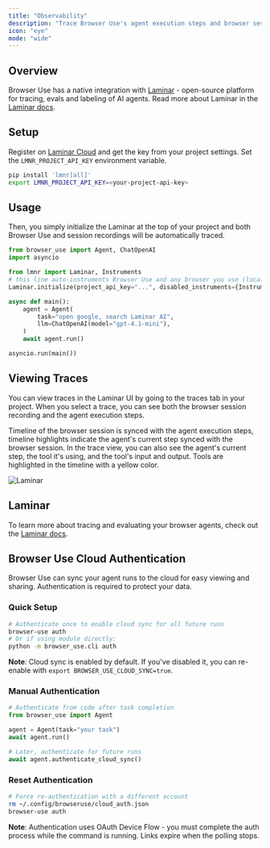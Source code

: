 ---
title: "Observability"
description: "Trace Browser Use's agent execution steps and browser sessions"
icon: "eye"
mode: "wide"
---

## Overview

Browser Use has a native integration with [Laminar](https://lmnr.ai) - open-source platform for tracing, evals and labeling of AI agents.
Read more about Laminar in the [Laminar docs](https://docs.lmnr.ai).

## Setup



Register on [Laminar Cloud](https://lmnr.ai) and get the key from your project settings.
Set the `LMNR_PROJECT_API_KEY` environment variable.
```bash
pip install 'lmnr[all]'
export LMNR_PROJECT_API_KEY=<your-project-api-key>
```

## Usage

Then, you simply initialize the Laminar at the top of your project and both Browser Use and session recordings will be automatically traced.

```python {5-8}
from browser_use import Agent, ChatOpenAI
import asyncio

from lmnr import Laminar, Instruments
# this line auto-instruments Browser Use and any browser you use (local or remote)
Laminar.initialize(project_api_key="...", disabled_instruments={Instruments.BROWSER_USE})

async def main():
    agent = Agent(
        task="open google, search Laminar AI",
        llm=ChatOpenAI(model="gpt-4.1-mini"),
    )
    await agent.run()

asyncio.run(main())
```

## Viewing Traces

You can view traces in the Laminar UI by going to the traces tab in your project.
When you select a trace, you can see both the browser session recording and the agent execution steps.

Timeline of the browser session is synced with the agent execution steps, timeline highlights indicate the agent's current step synced with the browser session.
In the trace view, you can also see the agent's current step, the tool it's using, and the tool's input and output. Tools are highlighted in the timeline with a yellow color.

<img className="block" src="/images/laminar.png" alt="Laminar" />

## Laminar

To learn more about tracing and evaluating your browser agents, check out the [Laminar docs](https://docs.lmnr.ai).

## Browser Use Cloud Authentication

Browser Use can sync your agent runs to the cloud for easy viewing and sharing. Authentication is required to protect your data.

### Quick Setup

```bash
# Authenticate once to enable cloud sync for all future runs
browser-use auth
# Or if using module directly:
python -m browser_use.cli auth
```

**Note**: Cloud sync is enabled by default. If you've disabled it, you can re-enable with `export BROWSER_USE_CLOUD_SYNC=true`.

### Manual Authentication

```python
# Authenticate from code after task completion
from browser_use import Agent

agent = Agent(task="your task")
await agent.run()

# Later, authenticate for future runs
await agent.authenticate_cloud_sync()
```

### Reset Authentication

```bash
# Force re-authentication with a different account
rm ~/.config/browseruse/cloud_auth.json
browser-use auth
```

**Note**: Authentication uses OAuth Device Flow - you must complete the auth process while the command is running. Links expire when the polling stops.
